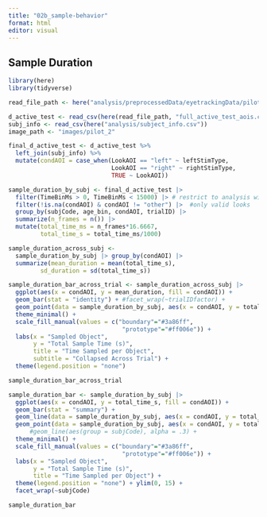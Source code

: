 ```yaml
---
title: "02b_sample-behavior"
format: html
editor: visual
---
```


## Sample Duration

```r
library(here)
library(tidyverse)

read_file_path <- here("analysis/preprocessedData/eyetrackingData/pilot_v2")

d_active_test <- read_csv(here(read_file_path, "full_active_test_aois.csv"))
subj_info <- read_csv(here("analysis/subject_info.csv"))
image_path <- "images/pilot_2"
```

```r

final_d_active_test <- d_active_test %>% 
  left_join(subj_info) %>% 
  mutate(condAOI = case_when(LookAOI == "left" ~ leftStimType,
                             LookAOI == "right" ~ rightStimType,
                             TRUE ~ LookAOI)) 

sample_duration_by_subj <- final_d_active_test |> 
  filter(TimeBinMs > 0, TimeBinMs < 15000) |> # restrict to analysis window
  filter(!is.na(condAOI) & condAOI != "other") |>  #only valid looks
  group_by(subjCode, age_bin, condAOI, trialID) |> 
  summarize(n_frames = n()) |> 
  mutate(total_time_ms = n_frames*16.6667,
         total_time_s = total_time_ms/1000)

sample_duration_across_subj <- 
  sample_duration_by_subj |> group_by(condAOI) |> 
  summarize(mean_duration = mean(total_time_s),
         sd_duration = sd(total_time_s))

sample_duration_bar_across_trial <- sample_duration_across_subj |> 
  ggplot(aes(x = condAOI, y = mean_duration, fill = condAOI)) + 
  geom_bar(stat = "identity") + #facet_wrap(~trialIDfactor) + 
  geom_point(data = sample_duration_by_subj, aes(x = condAOI, y = total_time_s), alpha = .3) + 
  theme_minimal() + 
  scale_fill_manual(values = c("boundary"="#3a86ff",
                                "prototype"="#ff006e")) + 
  labs(x = "Sampled Object", 
       y = "Total Sample Time (s)",
       title = "Time Sampled per Object",
       subtitle = "Collapsed Across Trial") + 
  theme(legend.position = "none")

sample_duration_bar_across_trial

sample_duration_bar <- sample_duration_by_subj |> 
  ggplot(aes(x = condAOI, y = total_time_s, fill = condAOI)) + 
  geom_bar(stat = "summary") + 
  geom_line(data = sample_duration_by_subj, aes(x = condAOI, y = total_time_s, group = trialID), alpha = .3) + 
  geom_point(data = sample_duration_by_subj, aes(x = condAOI, y = total_time_s), alpha = .3) + 
      #geom_line(aes(group = subjCode), alpha = .3) +
  theme_minimal() + 
  scale_fill_manual(values = c("boundary"="#3a86ff",
                                "prototype"="#ff006e")) + 
  labs(x = "Sampled Object", 
       y = "Total Sample Time (s)",
       title = "Time Sampled per Object") + 
  theme(legend.position = "none") + ylim(0, 15) + 
  facet_wrap(~subjCode)

sample_duration_bar
```

